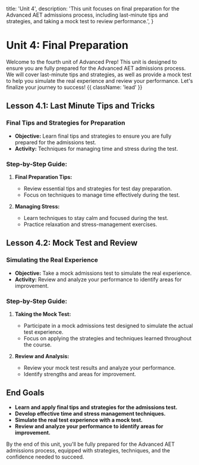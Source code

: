   title: 'Unit 4',
  description:
    'This unit focuses on final preparation for the Advanced AET admissions process, including last-minute tips and strategies, and taking a mock test to review performance.',
}

# Unit 4: Final Preparation

Welcome to the fourth unit of Advanced Prep! This unit is designed to ensure you are fully prepared for the Advanced AET admissions process. We will cover last-minute tips and strategies, as well as provide a mock test to help you simulate the real experience and review your performance. Let's finalize your journey to success! {{ className: 'lead' }}

## Lesson 4.1: Last Minute Tips and Tricks

### Final Tips and Strategies for Preparation

- **Objective:** Learn final tips and strategies to ensure you are fully prepared for the admissions test.
- **Activity:** Techniques for managing time and stress during the test.

### Step-by-Step Guide:

1. **Final Preparation Tips:**

   - Review essential tips and strategies for test day preparation.
   - Focus on techniques to manage time effectively during the test.

2. **Managing Stress:**

   - Learn techniques to stay calm and focused during the test.
   - Practice relaxation and stress-management exercises.

## Lesson 4.2: Mock Test and Review

### Simulating the Real Experience

- **Objective:** Take a mock admissions test to simulate the real experience.
- **Activity:** Review and analyze your performance to identify areas for improvement.

### Step-by-Step Guide:

1. **Taking the Mock Test:**

   - Participate in a mock admissions test designed to simulate the actual test experience.
   - Focus on applying the strategies and techniques learned throughout the course.
  
2. **Review and Analysis:**

   - Review your mock test results and analyze your performance.
   - Identify strengths and areas for improvement.

## End Goals

- **Learn and apply final tips and strategies for the admissions test.**
- **Develop effective time and stress management techniques.**
- **Simulate the real test experience with a mock test.**
- **Review and analyze your performance to identify areas for improvement.**

By the end of this unit, you'll be fully prepared for the Advanced AET admissions process, equipped with strategies, techniques, and the confidence needed to succeed.
